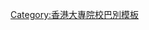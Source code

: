 {{Userbox
  |border-c = #01375D
  |border-s = 1
  |id-c     = #ffffff
  |id-s     = 12
  |id-fc    = #00008b
  |info-c   = #0F833A
  |info-s   = 10
  |info-fc  = #FFFFFF
  |id       = 公大<br />OUHK
  |info     = 這個用戶是'''[[香港公開大學|<span style="color:#FFFFFF;">香港公開大學</span>]]'''的校友、學生或教職員。}}
<includeonly>[[Category:香港公開大學維基人|{{PAGENAME}}]]</includeonly>
<noinclude>
<p style="clear: both; padding-top: 2em">
[[Category:香港大專院校巴別模板]]
</noinclude>